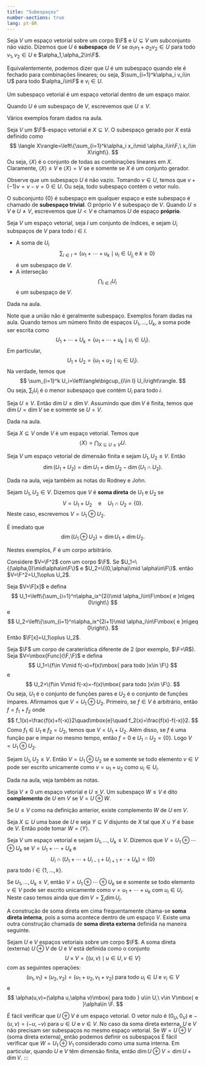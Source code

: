 ```yaml
--- 
title: "Subespaços"
number-sections: true
lang: pt-BR
--- 
```


:::{#def-}
Seja $V$ um espaço vetorial sobre um corpo $\F$ e $U\subseteq V$ um subconjunto não vazio. Dizemos que $U$ é <b>subespaço</b> de $V$ se $\alpha_1 v_1+\alpha_2 v_2\in U$ para todo $v_1,v_2\in U$ e $\alpha_1,\alpha_2\in\F$.
:::

Equivalentemente, podemos dizer que $U$ é um subespaço quando ele é fechado para combinações lineares; ou seja, $\sum_{i=1}^k\alpha_i v_i\in U$ para todo $\alpha_i\in\F$ e $v_i\in U$.

Um subespaço vetorial é um espaço vetorial dentro de um espaço maior.

Quando $U$ é um subespaço de $V$, escrevemos que $U\leq V$.

:::{#exm-}
Vários exemplos foram dados na aula.

Seja $V$ um $\F$-espaço vetorial e $X\subseteq V$. O subespaço gerado por $X$ está definido como
$$
\langle X\rangle=\left\{\sum_{i=1}^k\alpha_i x_i\mid \alpha_i\in\F,\ x_i\in X\right\}.
$$
Ou seja, $\langle X\rangle$ é o conjunto de todas as combinações lineares em $X$. Claramente, $\langle X\rangle \leq V$ e $\langle X\rangle= V$ se e somente se $X$ é um conjunto gerador.
:::

Observe que um subespaço $U$ é não vazio. Tomando $v\in U$, temos que $v+(-1)v=v-v=0\in U$. Ou seja, todo subespaço contém o vetor nulo.

O subconjunto $\{0\}$ é subespaço em qualquer espaço e este subespaço é chamado de <b>subespaço trivial</b>. O próprio $V$ é subespaço de $V$. Quando $U\leq V$ e $U\neq V$, escrevemos que $U<V$ e chamamos $U$ de espaço <b>próprio</b>.

:::{#lem-}
Seja $V$ um espaço vetorial, seja $I$ um conjunto de índices, e sejam $U_i$ subspaços de $V$ para todo $i\in I$.


-  A soma de $U_i$
$$
\sum_{i\in I}=\{u_1+\cdots+u_k\mid u_i\in U_{j_i}\mbox{ e }k\geq 0\}
$$
é um subespaço de $V$.
- A interseção
$$
\bigcap_{i\in I} U_i
$$
é um subespaço de $V$.
:::


:::{.proof}
Dada na aula.
:::

Note que a união não é geralmente subespaço. Exemplos foram dadas na aula. Quando temos um número finito de espaços $U_1,\ldots,U_k$, a soma pode ser escrita como
$$
U_1+\cdots+U_k=\{u_1+\cdots+u_k\mid u_i\in U_i\}.
$$
Em particular,
$$
U_1+U_2=\{u_1+u_2\mid u_i\in U_i\}.
$$
Na verdade, temos que
$$
\sum_{i=1}^k U_i=\left\langle\bigcup_{i\in I} U_i\right\rangle.
$$
Ou seja, $\sum_i U_i$ é o menor subespaço que contém $U_i$ para todo $i$.

:::{#lem-}
Seja $U\leq V$. Então $\dim U\leq \dim V$. Assumindo que $\dim V$ é finita, temos que $\dim U=\dim V$ se e somente se $U=V$.
:::


:::{.proof}
Dada na aula.
:::


:::{#exr-}
Seja $X\subseteq V$ onde $V$ é um espaço vetorial. Temos que
$$
\langle X\rangle=\bigcap_{X\subseteq U\leq V} U.
$$
:::



:::{#thm-}
Seja $V$ um espaço vetorial de dimensão finita e sejam $U_1,U_2\leq V$. Então
$$
\dim (U_1+U_2)=\dim U_1+\dim U_2-\dim(U_1\cap U_2).
$$
:::


:::{.proof}
Dada na aula, veja também as notas do Rodney e John.
:::


:::{#def-}
Sejam $U_1,U_2\in V$. Dizemos que $V$ é <b>soma direta</b> de $U_1$ e $U_2$ se
$$
V=U_1+U_2\quad\mbox{e}\quad U_1\cap U_2=\{0\}.
$$
Neste caso, escrevemos $V=U_1\oplus U_2$.
:::

É imediato que
$$
\dim(U_1\oplus U_2)=\dim U_1+\dim U_2.
$$

:::{#exm-}
Nestes exemplos, $F$ é um corpo arbitrário.

Considere $V=\F^2$ com um corpo $\F$. Se $U_1=\{(\alpha,0)\mid\alpha\in\F\}$ e $U_2=\{(0,\alpha)\mid \alpha\in\F\}$. então $V=\F^2=U_1\oplus U_2$.

Seja $V=\F[x]$ e defina
$$
U_1=\left\{\sum_{i=1}^n\alpha_ix^{2i}\mid \alpha_i\in\F\mbox{ e }n\geq 0\right\}
$$
e
$$
U_2=\left\{\sum_{i=1}^n\alpha_ix^{2i+1}\mid \alpha_i\in\F\mbox{ e }n\geq 0\right\}.
$$
Então $\F[x]=U_1\oplus U_2$.

Seja $\F$ um corpo de caraterística diferente de $2$ (por exemplo, $\F=\R$). Seja $V=\mbox{Func}(\F,\F)$ e defina
$$
U_1=\{f\in V\mid f(-x)=f(x)\mbox{ para todo }x\in \F\}
$$
e
$$
U_2=\{f\in V\mid f(-x)=-f(x)\mbox{ para todo }x\in \F\}.
$$
Ou seja, $U_1$ é o conjunto de funções pares e $U_2$ é o conjunto de funções ímpares. Afirmamos que $V=U_1\oplus U_2$. Primeiro, se $f\in V$ é arbitrário, então $f=f_1+f_2$ onde
$$
f_1(x)=\frac{f(x)+f(-x)}2\quad\mbox{e}\quad f_2(x)=\frac{f(x)-f(-x)}2.
$$
Como $f_1\in U_1$ e $f_2=U_2$, temos que $V=U_1+U_2$. Além disso, se $f$ é uma função par e impar no mesmo tempo, então $f=0$ e
$U_1\cap U_2=\{0\}$. Logo $V=U_1\oplus U_2$.
:::


:::{#thm-}
Sejam $U_1,U_2\leq V$. Então $V=U_1\oplus U_2$ se e somente se todo elemento $v\in V$ pode ser escrito unicamente como
$v=u_1+u_2$ como $u_i\in U_i$.
:::


:::{.proof}
Dada na aula, veja também as notas.
:::


:::{#def-}
Seja $V\neq 0$ um espaço vetorial e $U\leq V$. Um subespaço $W\leq V$ é dito <b>complemento</b> de $U$ em $V$ se $V=U\oplus W$.
:::


:::{#thm-}
Se $U\leq V$ como na definição anterior, existe complemento $W$ de $U$ em $V$.
:::


:::{.proof}
Seja $X\subseteq U$ uma base de $U$ e seja $Y\subseteq V$ disjunto de $X$ tal que $X\cup Y$ é base de $V$. Então pode tomar $W=\langle Y\rangle$.
:::


:::{#def-}
Seja $V$ um espaço vetorial e sejam $U_1,\ldots,U_k\leq V$. Dizemos que $V=U_1\oplus\cdots \oplus U_k$ se $V=U_1+\cdots+U_k$ e
$$
U_i\cap\left(U_1+\cdots+U_{i-1}+U_{i+1}+\cdot+U_k\right)=\{0\}
$$
para todo $i\in\{1,\ldots,k\}$.
:::


:::{#thm-}
Se $U_1,\ldots,U_k\leq V$, então $V=U_1\oplus\cdots\oplus U_k$ se e somente se todo elemento $v\in V$ pode ser escrito unicamente como $v=u_1+\cdots+u_k$ com $u_i\in U_i$. Neste caso temos ainda que $\dim V=\sum_{i}\dim U_i$.
:::

A construção de soma direta em cima frequentamente chama-se <b>soma direta interna</b>, pois a soma acontece dentro de um espaço $V$. Existe uma outra construção chamada de <b>soma direta externa</b> definida na maneira seguinte.

:::{#def-}
Sejam $U$ e $V$ espaços vetoriais sobre um corpo $\F$. A soma direta (externa) $U\oplus V$ de $U$ e $V$ está definida como o conjunto
$$
U\times V=\{(u,v)\mid u\in U, v\in V\}
$$
com as seguintes operações:
$$
(u_1,v_1)+(u_2,v_2)=(u_1+u_2,v_1+v_2)\mbox{ para todo } u_i\in U\mbox{ e }v_i\in V
$$
e
$$
\alpha(u,v)=(\alpha u,\alpha v)\mbox{ para todo } u\in U,\ v\in V\mbox{ e }\alpha\in \F.
$$
:::

É fácil verificar que $U\oplus V$ é um espaço vetorial. O vetor nulo é $(0_U,0_V)$ e $-(u,v)=(-u,-v)$ para $u\in U$ e $v\in V$. No caso da soma direta externa, $U$ e $V$ não precisam ser subespaços no mesmo espaço vetorial. Se $W=U\oplus V$ (soma direta externa), então podemos definir os subespaços
\begin{align*}
U_1&=\{(u,0_V)\mid u\in U\}\\
V_1&=\{(0_U,v)\mid v\in V\}.
\end{align*}
É fácil verificar que $W=U_1\oplus V_1$ considerado como uma suma interna. Em particular, quando $U$ e $V$ têm dimensão finita, então $\dim U\oplus V=\dim U+\dim V$.
:::



